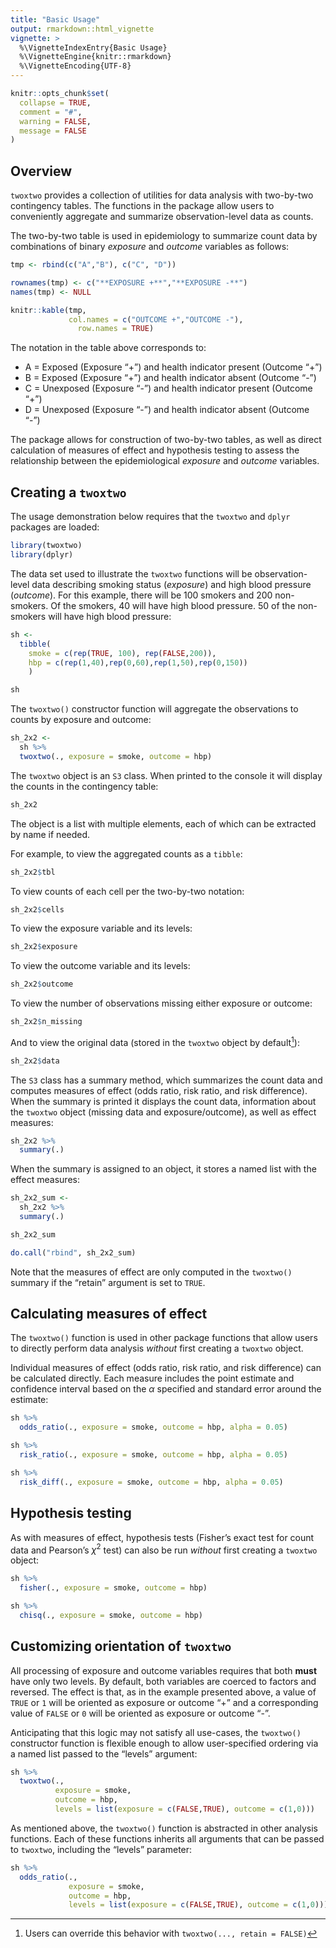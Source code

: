 ```yaml
---
title: "Basic Usage"
output: rmarkdown::html_vignette
vignette: >
  %\VignetteIndexEntry{Basic Usage}
  %\VignetteEngine{knitr::rmarkdown}
  %\VignetteEncoding{UTF-8}
---
```


```r
knitr::opts_chunk$set(
  collapse = TRUE,
  comment = "#",
  warning = FALSE,
  message = FALSE
)
```

## Overview

`twoxtwo` provides a collection of utilities for data analysis with two-by-two contingency tables. The functions in the package allow users to conveniently aggregate and summarize observation-level data as counts. 

The two-by-two table is used in epidemiology to summarize count data by combinations of binary *exposure* and *outcome* variables as follows:

```r
tmp <- rbind(c("A","B"), c("C", "D"))

rownames(tmp) <- c("**EXPOSURE +**","**EXPOSURE -**")
names(tmp) <- NULL

knitr::kable(tmp,
             col.names = c("OUTCOME +","OUTCOME -"),
               row.names = TRUE)
```

The notation in the table above corresponds to:

- A = Exposed (Exposure "+") and health indicator present (Outcome "+")
- B = Exposed (Exposure "+") and health indicator absent (Outcome "-")
- C = Unexposed (Exposure "-") and health indicator present (Outcome "+")
- D = Unexposed (Exposure "-") and health indicator absent (Outcome "-")

The package allows for construction of two-by-two tables, as well as direct calculation of measures of effect and hypothesis testing to assess the relationship between the epidemiological *exposure* and *outcome* variables.

## Creating a `twoxtwo`

The usage demonstration below requires that the `twoxtwo` and `dplyr` packages are loaded:

```r
library(twoxtwo)
library(dplyr)
```

The data set used to illustrate the `twoxtwo` functions will be observation-level data describing smoking status (*exposure*) and high blood pressure (*outcome*). For this example, there will be 100 smokers and 200 non-smokers. Of the smokers, 40 will have high blood pressure. 50 of the non-smokers will have high blood pressure:

```r
sh <-
  tibble(
    smoke = c(rep(TRUE, 100), rep(FALSE,200)),
    hbp = c(rep(1,40),rep(0,60),rep(1,50),rep(0,150))
    )
```

```r
sh
```

The `twoxtwo()` constructor function will aggregate the observations to counts by exposure and outcome:

```r
sh_2x2 <-
  sh %>%
  twoxtwo(., exposure = smoke, outcome = hbp)
```

The `twoxtwo` object is an `S3` class. When printed to the console it will display the counts in the contingency table:

```r
sh_2x2
```

The object is a list with multiple elements, each of which can be extracted by name if needed.

For example, to view the aggregated counts as a `tibble`:

```r
sh_2x2$tbl
```

To view counts of each cell per the two-by-two notation:

```r
sh_2x2$cells
```

To view the exposure variable and its levels:

```r
sh_2x2$exposure
```

To view the outcome variable and its levels:

```r
sh_2x2$outcome
```

To view the number of observations missing either exposure or outcome:

```r
sh_2x2$n_missing
```

And to view the original data (stored in the `twoxtwo` object by default[^retrieve-param]):

```r
sh_2x2$data
```

[^retrieve-param]:  Users can override this behavior with `twoxtwo(..., retain = FALSE)`

The `S3` class has a summary method, which summarizes the count data and computes measures of effect (odds ratio, risk ratio, and risk difference). When the summary is printed it displays the count data, information about the `twoxtwo` object (missing data and exposure/outcome), as well as effect measures:

```r
sh_2x2 %>% 
  summary(.)
```

When the summary is assigned to an object, it stores a named list with the effect measures:

```r
sh_2x2_sum <-
  sh_2x2 %>% 
  summary(.)
```

```r
sh_2x2_sum
```

```r
do.call("rbind", sh_2x2_sum)
```

Note that the measures of effect are only computed in the `twoxtwo()` summary if the "retain" argument is set to `TRUE`.

## Calculating measures of effect

The `twoxtwo()` function is used in other package functions that allow users to directly perform data analysis *without* first creating a `twoxtwo` object.

Individual measures of effect (odds ratio, risk ratio, and risk difference) can be calculated directly. Each measure includes the point estimate and confidence interval based on the $\alpha$ specified and standard error around the estimate:

```r
sh %>%
  odds_ratio(., exposure = smoke, outcome = hbp, alpha = 0.05)
```

```r
sh %>%
  risk_ratio(., exposure = smoke, outcome = hbp, alpha = 0.05)
```

```r
sh %>%
  risk_diff(., exposure = smoke, outcome = hbp, alpha = 0.05)
```

## Hypothesis testing

As with measures of effect, hypothesis tests (Fisher's exact test for count data and Pearson's $\chi^2$ test) can also be run *without* first creating a `twoxtwo` object:

```r
sh %>%
  fisher(., exposure = smoke, outcome = hbp)
```

```r
sh %>%
  chisq(., exposure = smoke, outcome = hbp)
```

## Customizing orientation of `twoxtwo`

All processing of exposure and outcome variables requires that both **must** have only two levels. By default, both variables are coerced to factors and reversed. The effect is that, as in the example presented above, a value of `TRUE` or `1` will be oriented as exposure or outcome "+" and a corresponding value of `FALSE` or `0` will be oriented as exposure or outcome "-". 

Anticipating that this logic may not satisfy all use-cases, the `twoxtwo()` constructor function is flexible enough to allow user-specified ordering via a named list passed to the "levels" argument:

```r
sh %>%
  twoxtwo(., 
          exposure = smoke, 
          outcome = hbp, 
          levels = list(exposure = c(FALSE,TRUE), outcome = c(1,0)))
```

As mentioned above, the `twoxtwo()` function is abstracted in other analysis functions. Each of these functions inherits all arguments that can be passed to `twoxtwo`, including the "levels" parameter:

```r
sh %>%
  odds_ratio(., 
             exposure = smoke, 
             outcome = hbp, 
             levels = list(exposure = c(FALSE,TRUE), outcome = c(1,0)))
```


